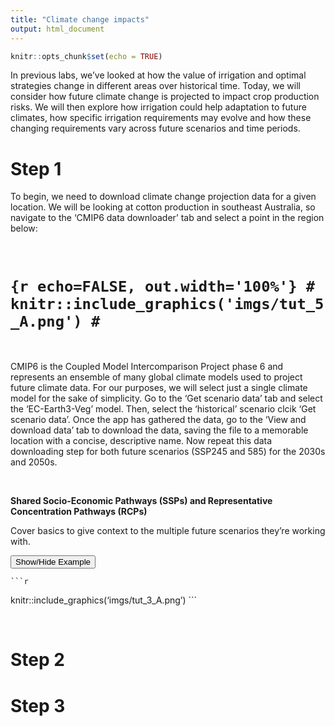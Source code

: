 ```yaml
---
title: "Climate change impacts"
output: html_document
---
```


```r
knitr::opts_chunk$set(echo = TRUE)
```

In previous labs, we've looked at how the value of irrigation and optimal strategies change in different areas over historical time. Today, we will consider how future climate change is projected to impact crop production risks. We will then explore how irrigation could help adaptation to future climates, how specific irrigation requirements may evolve and how these changing requirements vary across future scenarios and time periods. 

# Step 1
To begin, we need to download climate change projection data for a given location. We will be looking at cotton production in southeast Australia, so navigate to the 'CMIP6 data downloader' tab and select a point in the region below:

\

# ```{r echo=FALSE, out.width='100%'}
# knitr::include_graphics('imgs/tut_5_A.png')
# ```

\

CMIP6 is the Coupled Model Intercomparison Project phase 6 and represents an ensemble of many global climate models used to project future climate data. For our purposes, we will select just a single climate model for the sake of simplicity. Go to the 'Get scenario data' tab and select the 'EC-Earth3-Veg' model. Then, select the 'historical' scenario clcik 'Get scenario data'. Once the app has gathered the data, go to the 'View and download data' tab to download the data, saving the file to a memorable location with a concise, descriptive name. Now repeat this data downloading step for both future scenarios (SSP245 and 585) for the 2030s and 2050s. 

\

:::: {.infobox .info data-latex="{info}"}
**Shared Socio-Economic Pathways (SSPs) and Representative Concentration Pathways (RCPs)**

Cover basics to give context to the multiple future scenarios they're working with.

<button class="btn btn-primary" data-toggle="collapse" data-target="#BlockName"> Show/Hide Example </button>  
  <div id="BlockName" class="collapse">  
    
    ```r
  knitr::include_graphics('imgs/tut_3_A.png')
    ```
  
  </div>

::::

\

# Step 2


# Step 3
